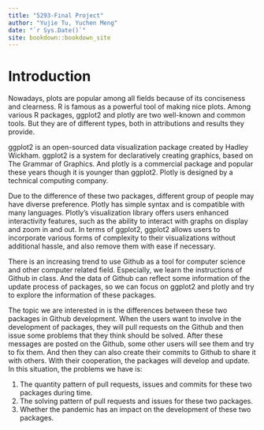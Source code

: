 ```yaml
--- 
title: "5293-Final Project"
author: "Yujie Tu, Yuchen Meng"
date: "`r Sys.Date()`"
site: bookdown::bookdown_site
---
```


# Introduction

Nowadays, plots are popular among all fields because of its conciseness and clearness. R is famous as a powerful tool of making nice plots. Among various R packages, ggplot2 and plotly are two well-known and common tools. But they are of different types, both in attributions and results they provide. 

ggplot2 is an open-sourced data visualization package created by Hadley Wickham. ggplot2 is a system for declaratively creating graphics, based on The Grammar of Graphics. And plotly is a commercial package and popular these years though it is younger than ggplot2. Plotly is designed by a technical computing company.

Due to the difference of these two packages, different group of people may have diverse preference. Plotly has simple syntax and is compatible with many languages. Plotly’s visualization library offers users enhanced interactivity features, such as the ability to interact with graphs on display and zoom in and out. In terms of ggplot2, ggplot2 allows users to incorporate various forms of complexity to their visualizations without additional hassle, and also remove them with ease if necessary.   

There is an increasing trend to use Github as a tool for computer science and other computer related field. Especially, we learn the instructions of Github in class. And the data of Github can reflect some information of the update process of packages, so we can focus on ggplot2 and plotly and try to explore the information of these packages.  

The topic we are interested in is the differences between these two packages in Github development. When the users want to involve in the development of packages, they will pull requests on the Github and then issue some problems that they think should be solved. After these messages are posted on the Github, some other users will see them and try to fix them. And then they can also create their commits to Github to share it with others. With their cooperation, the packages will develop and update. In this situation, the problems we have is:  

1) The quantity pattern of pull requests, issues and commits for these two packages during time.  
2) The solving pattern of pull requests and issues for these two packages.  
3) Whether the pandemic has an impact on the development of these two packages.  
